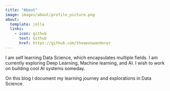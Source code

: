 ```yaml
---
title: "About"
image: images/about/profile_picture.png
about:
  template: jolla
  links:
    - icon: github
      text: Github
      href: https://github.com/theaeonwanderer
---
```


I am self learning Data Science, which encapsulates multiple fields. I am currently exploring Deep Learning, Machine learning, and AI. I wish to work on building cool AI systems someday.

On this blog I document my learning journey and explorations in Data Science.

